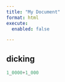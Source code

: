 ```yaml
---
title: "My Document"
format: html
execute: 
  enabled: false

---
```

## dicking

```octave

1_0000+1_000

```



